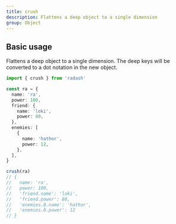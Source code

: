 ```yaml
---
title: crush
description: Flattens a deep object to a single dimension
group: Object
---
```


## Basic usage

Flattens a deep object to a single dimension. The deep keys will be converted to a dot notation in the new object.

```ts
import { crush } from 'radash'

const ra = {
  name: 'ra',
  power: 100,
  friend: {
    name: 'loki',
    power: 80,
  },
  enemies: [
    {
      name: 'hathor',
      power: 12,
    },
  ],
}

crush(ra)
// {
//   name: 'ra',
//   power: 100,
//   'friend.name': 'loki',
//   'friend.power': 80,
//   'enemies.0.name': 'hathor',
//   'enemies.0.power': 12
// }
```
